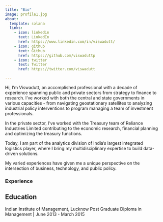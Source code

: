 ```yaml
---
title: "Bio"
image: profile1.jpg
about:
  template: solana
  links:
    - icon: linkedin
      text: LinkedIn
      href: https://www.linkedin.com/in/viswadutt/
    - icon: github
      text: Github
      href: https://github.com/viswaduttp
    - icon: twitter
      text: Twitter
      href: https://twitter.com/viswadutt

---
```


Hi, I'm Viswadutt, an accomplished professional with a decade of experience spanning public and private sectors from strategy to finance to research. I've worked with both the central and state governments in various capacities - from navigating geostationary satellites to analyzing industrial policy interventions to program managing a team of investment professionals. 

In the private sector, I've worked with the Treasury team of Reliance Industries Limited contributing to the economic research, financial planning and optimizing the treasury functions. 

Today, I am part of the analytics division of India's largest integrated logistics player, where I bring my multidisciplinary expertise to build data-driven solutions. 

My varied experiences have given me a unique perspective on the intersection of business, technology, and public policy.




### Experience



## Education

Indian Institute of Management, Lucknow
Post Graduate Diploma in Management | June 2013 - March 2015



